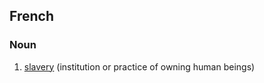 ==French==

===Noun===
{{infl|fr|noun|g=m}}

# [[slavery]] (institution or practice of owning human beings)

{{tbot entry|French|slavery|2007|November}}